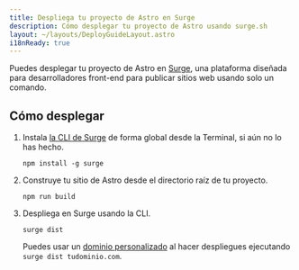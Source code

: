 ```yaml
---
title: Despliega tu proyecto de Astro en Surge
description: Cómo desplegar tu proyecto de Astro usando surge.sh
layout: ~/layouts/DeployGuideLayout.astro
i18nReady: true
---
```


Puedes desplegar tu proyecto de Astro en [Surge](https://surge.sh/), una plataforma diseñada para desarrolladores front-end para publicar sitios web usando solo un comando.

## Cómo desplegar

1. Instala [la CLI de Surge](https://www.npmjs.com/package/surge) de forma global desde la Terminal, si aún no lo has hecho.

    ```shell
    npm install -g surge
    ```

2. Construye tu sitio de Astro desde el directorio raíz de tu proyecto.

    ```shell
    npm run build
    ```

3. Despliega en Surge usando la CLI.

    ```shell
    surge dist
    ```

    Puedes usar un [dominio personalizado](http://surge.sh/help/adding-a-custom-domain) al hacer despliegues ejecutando `surge dist tudominio.com`.
